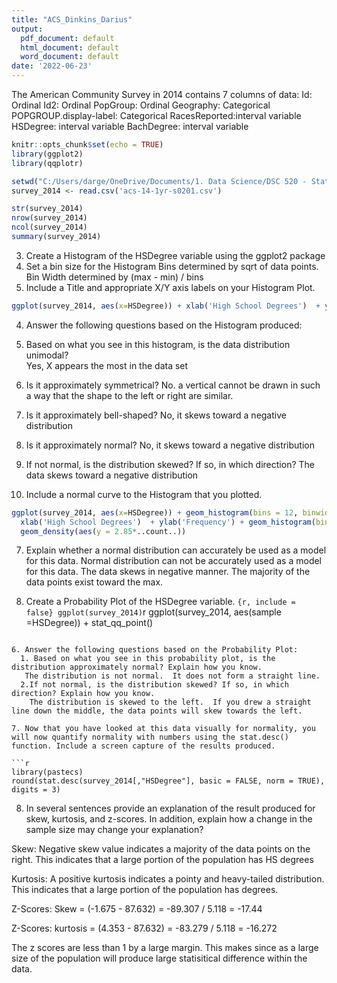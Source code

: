 ---
title: "ACS_Dinkins_Darius"
output:
  pdf_document: default
  html_document: default
  word_document: default
date: '2022-06-23'
---
The American Community Survey in 2014 contains 7 columns of data:
Id: Ordinal
Id2: Ordinal 
PopGroup: Ordinal
Geography: Categorical
POPGROUP.display-label: Categorical
RacesReported:interval variable
HSDegree: interval variable
BachDegree: interval variable
```{r setup, include=FALSE}
knitr::opts_chunk$set(echo = TRUE)
library(ggplot2)
library(qqplotr)

setwd("C:/Users/darge/OneDrive/Documents/1. Data Science/DSC 520 - Statistics for Data Science/dsc520")
survey_2014 <- read.csv('acs-14-1yr-s0201.csv')

str(survey_2014)
nrow(survey_2014)
ncol(survey_2014)
summary(survey_2014)
```
3. Create a Histogram of the HSDegree variable using the ggplot2 package
  1. Set a bin size for the Histogram
     Bins determined by sqrt of data points.  Bin Width determined by (max - min) / bins
  2. Include a Title and appropriate X/Y axis labels on your Histogram Plot.
  
```{r histogram, include=FALSE}
ggplot(survey_2014, aes(x=HSDegree)) + xlab('High School Degrees')  + ylab('Frequency') + geom_histogram(bins = 12, binwidth = 2.85)  

```

4. Answer the following questions based on the Histogram produced:
  1. Based on what you see in this histogram, is the data distribution unimodal?  
      Yes, X appears the most in the data set
      
  2. Is it approximately symmetrical? 
     No. a vertical cannot be drawn in such a way that the shape to the left or right are similar.
     
  3. Is it approximately bell-shaped?
     No, it skews toward a negative distribution
     
  4. Is it approximately normal?
     No, it skews toward a negative distribution
     
  5. If not normal, is the distribution skewed? If so, in which direction?
     The data skews toward a negative distribution
     
  6. Include a normal curve to the Histogram that you plotted.
  
```{r } 
  
ggplot(survey_2014, aes(x=HSDegree)) + geom_histogram(bins = 12, binwidth = 2.85) +
  xlab('High School Degrees')  + ylab('Frequency') + geom_histogram(bins = 12, binwidth = 2.85)  +
  geom_density(aes(y = 2.85*..count..))

```
  
  
  7. Explain whether a normal distribution can accurately be used as a model for this data.
      Normal distribution can not be accurately used as a model for this data.  The data skews in negative manner.  The majority of the data points exist toward the max.
      
5. Create a Probability Plot of the HSDegree variable.
```{r, include = false} ggplot(survey_2014)
```{r}
ggplot(survey_2014, aes(sample =HSDegree)) + stat_qq_point() 

```

6. Answer the following questions based on the Probability Plot:
  1. Based on what you see in this probability plot, is the distribution approximately normal? Explain how you know.
   The distribution is not normal.  It does not form a straight line.
  2.If not normal, is the distribution skewed? If so, in which direction? Explain how you know.
    The distribution is skewed to the left.  If you drew a straight line down the middle, the data points will skew towards the left.  

7. Now that you have looked at this data visually for normality, you will now quantify normality with numbers using the stat.desc() function. Include a screen capture of the results produced.
    
```{r}
library(pastecs)
round(stat.desc(survey_2014[,"HSDegree"], basic = FALSE, norm = TRUE), digits = 3)
```
8. In several sentences provide an explanation of the result produced for skew, kurtosis, and z-scores. In addition, explain how a change in the sample size may change your explanation?

Skew:  Negative skew value indicates a majority of the data points on the right.  This indicates that a large portion of the population has HS degrees

Kurtosis: A positive kurtosis indicates a pointy and heavy-tailed distribution.  This indicates that a large portion of the population has degrees.

Z-Scores: Skew = (-1.675 - 87.632) = -89.307 / 5.118 = -17.44

Z-Scores: kurtosis = (4.353 - 87.632) = -83.279 / 5.118 = -16.272

The z scores are less than 1 by a large margin.  This makes since as a large size of the population will produce large statisitical difference within the data.

